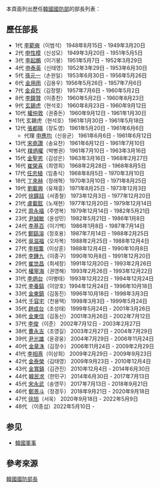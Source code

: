 {{Political Post
|post            = 國防部長
|body            = {{ROK}}
|insignia        = 
|insigniasize    = 
|insigniacaption = 
|image           = Army (ROKA) Lieutenant General Lee Jong-sup 육군중장 이종섭 (UNC-CFC-USFK photo IMG 7352).jpg
|incumbent       = {{link-ko|李鐘燮|이종섭 (1960년)}}
|incumbentsince  =  2022年5月10日
|style           =
|appointer       = [[韓國總統|韓國總統]]
|termlength      = 無限制
|formation       = 1948年
|inaugural       = [[李範奭|李範奭]]
|website         = 
}}
{{Infobox Korean name
|hangul=국방부 장관
|hanja=國防部長官
|rr=Gukbangbu janggwan
|mr=
}}
本頁面列出歷任[[韓國國防部|韓國國防部]]的部長列表：


==歷任部長==
*1代 [[李範奭|李範奭]]<span lang=ko>（이범석）</span> 1948年8月15日 - 1949年3月20日
*2代 [[申性模|申性模]]<span lang=ko>（신성모）</span> 1949年3月20日 - 1951年5月5日
*3代 [[李起鹏|李起鵬]]<span lang=ko>（이기붕）</span> 1951年5月7日 - 1952年3月29日
*4代 [[申泰英|申泰英]]<span lang=ko>（신태영）</span> 1952年3年29日 - 1953年6月30日
*5代 [[孙元一|孫元一]]<span lang=ko>（손원일）</span> 1953年6月30日 - 1956年5月26日
*6代 [[金用雨|金用雨]]<span lang="ko">（김용우）</span>1956年5月26日 - 1957年7月6日
*7代 [[金贞烈|金貞烈]]<span lang=ko>（김정렬）</span> 1957年7月6日 - 1960年5月2日
*8代 [[李鐘贊|李鐘贊]]<span lang=ko>（이종찬）</span> 1960年5月2日 - 1960年8月23日
*9代 [[玄錫虎|玄錫虎]]<span lang=ko>（현석호）</span> 1960年8月23日 - 1960年9月12日
*10代 [[權仲敦|權仲敦]]<span lang=ko>（권중돈）</span> 1960年9月12日 - 1961年1月30日
*11代 玄錫虎<span lang=ko>（현석호）</span> 1961年1月30日 - 1961年5月18日
*12代 [[張都暎|張都暎]]<span lang=ko>（장도영）</span> 1961年5月20日 - 1961年6月6日
**代理 [[申應均|申應均]]<span lang=ko>（신응균）</span> 1961年6月6日 - 1961年6月12日
*13代  [[宋堯讚|宋堯讚]]<span lang=ko>（송요찬）</span> 1961年6月12日 - 1961年7月10日
*14代 [[樸炳權|樸炳權]]<span lang=ko>（박병권）</span> 1961年7月10日 - 1963年3月16日
*15代 [[金聖恩|金聖恩]]<span lang=ko>（김성은）</span> 1963年3月16日 - 1968年2月27日
*16代 [[崔榮喜|崔榮喜]]<span lang=ko>（최영희）</span> 1968年2月28日 - 1968年8月5日
*17代 [[任忠植|任忠植]]<span lang=ko>（임충식）</span> 1968年8月5日 - 1970年3月10日
*18代 [[丁來赫|丁來赫]]<span lang=ko>（정래혁）</span> 1970年3月10日 - 1971年8月25日
*19代 [[劉載興|劉載興]]<span lang=ko>（유재흥）</span> 1971年8月25日 - 1973年12月3日
*20代 [[徐鐘喆|徐鐘喆]]<span lang=ko>（서종철）</span> 1973年12月3日 - 1977年12月20日
*21代 [[卢载铉|盧載鉉]]<span lang=ko>（노재현）</span> 1977年12月20日 - 1979年12月14日
*22代 [[周永福|周永福]]<span lang=ko>（주영복）</span> 1979年12月14日 - 1982年5月21日
*23代 [[尹誠敏|尹誠敏]]<span lang=ko>（윤성민）</span> 1982年5月21日 - 1986年1月8日
*24代 [[李基百|李基百]]<span lang=ko>（이기백）</span> 1986年1月8日 - 1987年7月14日
*25代 [[鄭鎬溶|鄭鎬溶]]<span lang=ko>（정호용）</span> 1987年7月14日 - 1988年2月25日
*26代 [[吳滋福|吳滋福]]<span lang=ko>（오자복）</span> 1988年2月25日 - 1988年12月4日
*27代 [[李相薫|李相薫]]<span lang=ko>（이상훈）</span> 1988年12月4日 - 1990年10月8日
*28代 [[李鍾九|李鍾九]]<span lang="ko">（이종구）</span> 1990年10月8日 - 1991年12月20日
*29代 [[崔世昌_(韓國)|崔世昌]]<span lang=ko>（최세창）</span> 1991年12月20日 - 1993年2月26日
*30代 [[權寧海|權寧海]]<span lang=ko>（권영해）</span> 1993年2月26日 - 1993年12月22日
*31代 [[李炳台|李炳台]]<span lang=ko>（이병태）</span> 1993年12月22日 - 1994年12月24日
*32代 [[李養鎬|李養鎬]]<span lang=ko>（이양호）</span>1994年12月24日 - 1996年10月18日
*33代 [[金東鎮|金東鎮]]<span lang=ko>（김동진）</span> 1996年10月18日 - 1998年3月3日
*34代 [[千容宅|千容宅]]<span lang=ko>（천용택）</span> 1998年3月3日 - 1999年5月24日
*35代 [[趙成台|趙成台]]<span lang=ko>（조성태）</span> 1999年5月24日 - 2001年3月26日
*36代 [[金東信|金東信]]<span lang=ko>（김동신）</span> 2001年3月26日 - 2002年7月12日
*37代 [[李俊|李俊]]<span lang=ko>（이준）</span> 2002年7月12日 - 2003年2月27日
*38代 [[曹永吉|曹永吉]]<span lang=ko>（조영길）</span> 2003年2月27日 - 2004年7月29日
*39代 [[尹光雄|尹光雄]]<span lang=ko>（윤광웅）</span> 2004年7月29日 - 2006年11月24日
*40代 [[金章洙|金章洙]]<span lang=ko>（김장수）</span> 2006年11月24日 - 2009年2月29日
*41代 [[李相熹|李相熹]]<span lang=ko>（이상희）</span> 2009年2月29日 - 2009年9月23日
*42代 [[金泰榮|金泰榮]]<span lang=ko>（김태영）</span> 2009年9月23日 - 2010年12月4日
*43代 [[金寬鎮|金寬鎮]]<span lang=ko>（김관진）</span> 2010年12月4日 - 2014年6月30日
*44代 [[韓民求|韓民求]]<span lang=ko>（한민구）</span> 2014年6月30日 - 2017年7月13日
*45代 [[宋永武|宋永武]]<span lang=ko>（송영무）</span> 2017年7月13日 - 2018年9月21日
*46代 [[鄭景斗|鄭景斗]]<span lang=ko>（정경두）</span> 2018年9月21日 - 2020年9月18日
*47代 [[徐旭_(韓國陸軍將領)|徐旭]]<span lang=ko>（서욱）</span> 2020年9月18日 - 2022年5月9日
*48代 {{link-ko|李鐘燮|이종섭 (1960년)}}<span lang="ko">（이종섭）</span>2022年5月10日 - 
==参见==
* [[韓國軍事|韓國軍事]]

==參考來源==
{{reflist}}

{{韩国中央行政机关}}
[[Category:韓國國防部長|]]